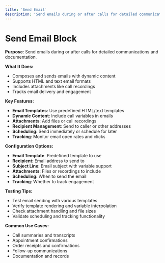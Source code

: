 ```yaml
---
title: 'Send Email'
description: 'Send emails during or after calls for detailed communications and documentation'
---
```


# Send Email Block

**Purpose**: Send emails during or after calls for detailed communications and documentation.

**What It Does:**
- Composes and sends emails with dynamic content
- Supports HTML and text email formats
- Includes attachments like call recordings
- Tracks email delivery and engagement

**Key Features:**
- **Email Templates**: Use predefined HTML/text templates
- **Dynamic Content**: Include call variables in emails
- **Attachments**: Add files or call recordings
- **Recipient Management**: Send to caller or other addresses
- **Scheduling**: Send immediately or schedule for later
- **Tracking**: Monitor email open rates and clicks

**Configuration Options:**
- **Email Template**: Predefined template to use
- **Recipient**: Email address to send to
- **Subject Line**: Email subject with variable support
- **Attachments**: Files or recordings to include
- **Scheduling**: When to send the email
- **Tracking**: Whether to track engagement

**Testing Tips:**
- Test email sending with various templates
- Verify template rendering and variable interpolation
- Check attachment handling and file sizes
- Validate scheduling and tracking functionality

**Common Use Cases:**
- Call summaries and transcripts
- Appointment confirmations
- Order receipts and confirmations
- Follow-up communications
- Documentation and records
